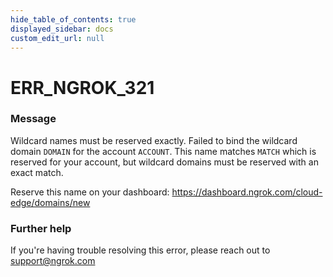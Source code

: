 ```yaml
---
hide_table_of_contents: true
displayed_sidebar: docs
custom_edit_url: null
---
```



# ERR_NGROK_321

### Message
Wildcard names must be reserved exactly.
Failed to bind the wildcard domain `DOMAIN` for the account `ACCOUNT`.
This name matches `MATCH` which is reserved for your account, but
wildcard domains must be reserved with an exact match.

Reserve this name on your dashboard: https://dashboard.ngrok.com/cloud-edge/domains/new

### Further help
If you're having trouble resolving this error, please reach out to [support@ngrok.com](mailto:support@ngrok.com?subject=Help%20with%20ERR_NGROK_321)


<ErrorDetails error='err_ngrok_321' />
